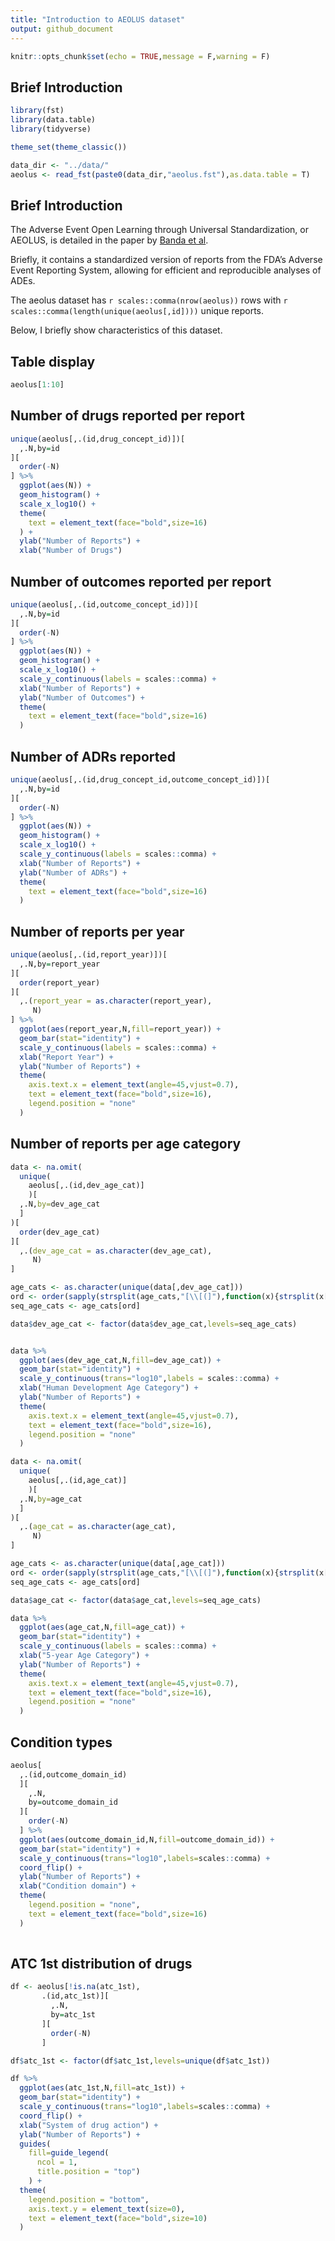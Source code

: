 ```yaml
---
title: "Introduction to AEOLUS dataset"
output: github_document
---
```


```r
knitr::opts_chunk$set(echo = TRUE,message = F,warning = F)
```

## Brief Introduction

```r

library(fst)
library(data.table)
library(tidyverse)

theme_set(theme_classic())

data_dir <- "../data/"
aeolus <- read_fst(paste0(data_dir,"aeolus.fst"),as.data.table = T)

```

## Brief Introduction

The Adverse Event Open Learning through Universal Standardization, or AEOLUS, is detailed in the paper by [Banda et al](http://www.nature.com/articles/sdata201626).

Briefly, it contains a standardized version of reports from the FDA's Adverse Event Reporting System, allowing for efficient and reproducible analyses of ADEs. 

The aeolus dataset has `r scales::comma(nrow(aeolus))` rows with `r scales::comma(length(unique(aeolus[,id])))` unique reports.

Below, I briefly show characteristics of this dataset. 

## Table display

```r

aeolus[1:10]

```

## Number of drugs reported per report

```r

unique(aeolus[,.(id,drug_concept_id)])[
  ,.N,by=id
][
  order(-N)
] %>% 
  ggplot(aes(N)) +
  geom_histogram() +
  scale_x_log10() +
  theme(
    text = element_text(face="bold",size=16)
  ) +
  ylab("Number of Reports") +
  xlab("Number of Drugs")

```

## Number of outcomes reported per report

```r

unique(aeolus[,.(id,outcome_concept_id)])[
  ,.N,by=id
][
  order(-N)
] %>% 
  ggplot(aes(N)) +
  geom_histogram() +
  scale_x_log10() +
  scale_y_continuous(labels = scales::comma) + 
  xlab("Number of Reports") +
  ylab("Number of Outcomes") +
  theme(
    text = element_text(face="bold",size=16)
  )

```

## Number of ADRs reported 

```r

unique(aeolus[,.(id,drug_concept_id,outcome_concept_id)])[
  ,.N,by=id
][
  order(-N)
] %>% 
  ggplot(aes(N)) +
  geom_histogram() +
  scale_x_log10() +
  scale_y_continuous(labels = scales::comma) + 
  xlab("Number of Reports") +
  ylab("Number of ADRs") +
  theme(
    text = element_text(face="bold",size=16)
  )

```

## Number of reports per year

```r

unique(aeolus[,.(id,report_year)])[
  ,.N,by=report_year
][
  order(report_year)
][
  ,.(report_year = as.character(report_year),
     N)
] %>% 
  ggplot(aes(report_year,N,fill=report_year)) +
  geom_bar(stat="identity") +
  scale_y_continuous(labels = scales::comma) + 
  xlab("Report Year") +
  ylab("Number of Reports") +
  theme(
    axis.text.x = element_text(angle=45,vjust=0.7),
    text = element_text(face="bold",size=16),
    legend.position = "none"
  )

```

## Number of reports per age category

```r

data <- na.omit(
  unique(
    aeolus[,.(id,dev_age_cat)]
    )[
  ,.N,by=dev_age_cat
  ]
)[
  order(dev_age_cat)
][
  ,.(dev_age_cat = as.character(dev_age_cat),
     N)
] 

age_cats <- as.character(unique(data[,dev_age_cat]))
ord <- order(sapply(strsplit(age_cats,"[\\[(]"),function(x){strsplit(x[2],",")[[1]][1]}) %>% as.integer())
seq_age_cats <- age_cats[ord]

data$dev_age_cat <- factor(data$dev_age_cat,levels=seq_age_cats)


data %>% 
  ggplot(aes(dev_age_cat,N,fill=dev_age_cat)) +
  geom_bar(stat="identity") +
  scale_y_continuous(trans="log10",labels = scales::comma) + 
  xlab("Human Development Age Category") +
  ylab("Number of Reports") +
  theme(
    axis.text.x = element_text(angle=45,vjust=0.7),
    text = element_text(face="bold",size=16),
    legend.position = "none"
  )

data <- na.omit(
  unique(
    aeolus[,.(id,age_cat)]
    )[
  ,.N,by=age_cat
  ]
)[
  ,.(age_cat = as.character(age_cat),
     N)
]

age_cats <- as.character(unique(data[,age_cat]))
ord <- order(sapply(strsplit(age_cats,"[\\[(]"),function(x){strsplit(x[2],",")[[1]][1]}) %>% as.integer())
seq_age_cats <- age_cats[ord]

data$age_cat <- factor(data$age_cat,levels=seq_age_cats)

data %>% 
  ggplot(aes(age_cat,N,fill=age_cat)) +
  geom_bar(stat="identity") +
  scale_y_continuous(labels = scales::comma) + 
  xlab("5-year Age Category") +
  ylab("Number of Reports") +
  theme(
    axis.text.x = element_text(angle=45,vjust=0.7),
    text = element_text(face="bold",size=16),
    legend.position = "none"
  )

```

## Condition types

```r

aeolus[
  ,.(id,outcome_domain_id)
  ][
    ,.N,
    by=outcome_domain_id
  ][
    order(-N)
  ] %>% 
  ggplot(aes(outcome_domain_id,N,fill=outcome_domain_id)) +
  geom_bar(stat="identity") +
  scale_y_continuous(trans="log10",labels=scales::comma) +
  coord_flip() +
  ylab("Number of Reports") +
  xlab("Condition domain") +
  theme(
    legend.position = "none",
    text = element_text(face="bold",size=16)
  )
  
```

## ATC 1st distribution of drugs

```r

df <- aeolus[!is.na(atc_1st),
       .(id,atc_1st)][
         ,.N,
         by=atc_1st
       ][
         order(-N)
       ]

df$atc_1st <- factor(df$atc_1st,levels=unique(df$atc_1st))

df %>% 
  ggplot(aes(atc_1st,N,fill=atc_1st)) +
  geom_bar(stat="identity") +
  scale_y_continuous(trans="log10",labels=scales::comma) +
  coord_flip() +
  xlab("System of drug action") +
  ylab("Number of Reports") + 
  guides(
    fill=guide_legend(
      ncol = 1,
      title.position = "top")
    ) +
  theme(
    legend.position = "bottom",
    axis.text.y = element_text(size=0),
    text = element_text(face="bold",size=10)
  )

```